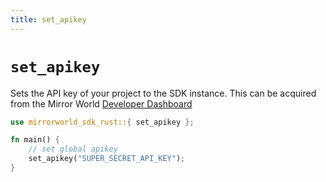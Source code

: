 ```yaml
---
title: set_apikey
---
```


# `set_apikey`
Sets the API key of your project to the SDK instance. This can be acquired from
the Mirror World [Developer Dashboard](/overview/developer-dashboard)

```rust
use mirrorworld_sdk_rust::{ set_apikey };

fn main() {
    // set global apikey
    set_apikey("SUPER_SECRET_API_KEY");
}
```
